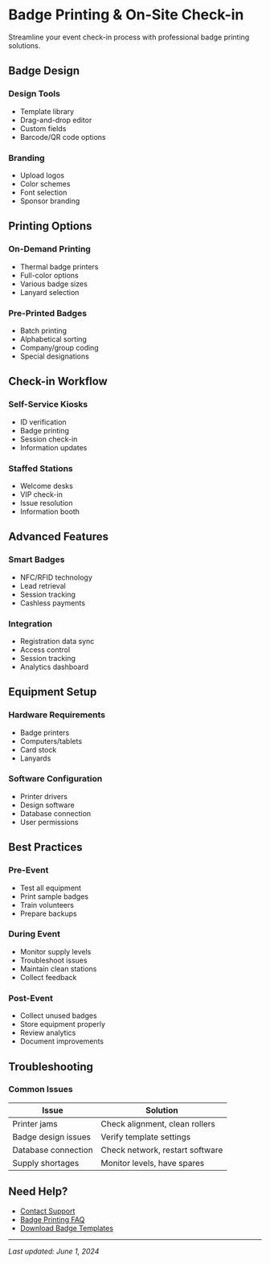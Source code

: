 # Badge Printing & On-Site Check-in

Streamline your event check-in process with professional badge printing solutions.

## Badge Design

### Design Tools
- Template library
- Drag-and-drop editor
- Custom fields
- Barcode/QR code options

### Branding
- Upload logos
- Color schemes
- Font selection
- Sponsor branding

## Printing Options

### On-Demand Printing
- Thermal badge printers
- Full-color options
- Various badge sizes
- Lanyard selection

### Pre-Printed Badges
- Batch printing
- Alphabetical sorting
- Company/group coding
- Special designations

## Check-in Workflow

### Self-Service Kiosks
- ID verification
- Badge printing
- Session check-in
- Information updates

### Staffed Stations
- Welcome desks
- VIP check-in
- Issue resolution
- Information booth

## Advanced Features

### Smart Badges
- NFC/RFID technology
- Lead retrieval
- Session tracking
- Cashless payments

### Integration
- Registration data sync
- Access control
- Session tracking
- Analytics dashboard

## Equipment Setup

### Hardware Requirements
- Badge printers
- Computers/tablets
- Card stock
- Lanyards

### Software Configuration
- Printer drivers
- Design software
- Database connection
- User permissions

## Best Practices

### Pre-Event
- Test all equipment
- Print sample badges
- Train volunteers
- Prepare backups

### During Event
- Monitor supply levels
- Troubleshoot issues
- Maintain clean stations
- Collect feedback

### Post-Event
- Collect unused badges
- Store equipment properly
- Review analytics
- Document improvements

## Troubleshooting

### Common Issues
| Issue | Solution |
|-------|----------|
| Printer jams | Check alignment, clean rollers |
| Badge design issues | Verify template settings |
| Database connection | Check network, restart software |
| Supply shortages | Monitor levels, have spares |

## Need Help?
- [Contact Support](/troubleshooting/contact-support)
- [Badge Printing FAQ](/troubleshooting/faq#badge-printing)
- [Download Badge Templates](#)

---
*Last updated: June 1, 2024*

